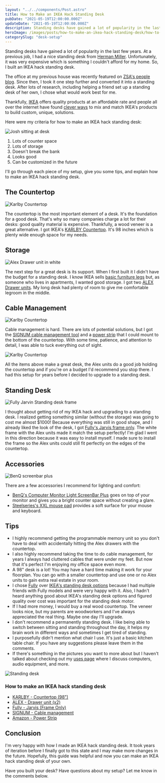 ```yaml
---
layout: "../../components/Post.astro"
title: How to Make an IKEA Hack Standing Desk
pubDate: "2021-05-19T12:00:00.000Z"
updateDate: "2021-05-19T12:00:00.000Z"
description: Standing desks have gained a lot of popularity in the last few years. At a previous job, I had a nice standing desk from
heroImage: /images/posts/how-to-make-an-ikea-hack-standing-desk/how-to-make-an-ikea-hack-standing-desk-thumb.jpeg
categorySlug: "desk-setup"
---
```


Standing desks have gained a lot of popularity in the last few years. At a previous job, I had a nice standing desk from [Herman Miller](https://www.hermanmiller.com). Unfortunately, it was very expensive which is something I couldn't afford for my home. So, I built an IKEA hack standing desk.

The office at my previous house was recently featured on [ZSA's people blog](https://people.zsa.io/josh-medeski/). Since then, I took it one step further and converted it into a standing desk. After lots of research, including helping a friend set up a standing desk of her own, I chose what would work best for me.

Thankfully, [IKEA](https://www.ikea.com/) offers quality products at an affordable rate and people all over the internet have found [clever ways](https://www.ikeahackers.net) to mix and match IKEA's products to build custom, unique, solutions.

Here were my criteria for how to make an IKEA hack standing desk:

<img
  src="/images/posts/how-to-make-an-ikea-hack-standing-desk/josh-sitting-at-desk.jpg"
  alt="Josh sitting at desk"
  class="rounded-xl sm:float-right sm:mt-0 sm:ml-2 sm:mb-2"
  width={300}
  height={225}
/>

1. Lots of counter space
2. Lots of storage
3. Doesn't break the bank
4. Looks good
5. Can be customized in the future

I'll go through each piece of my setup, give you some tips, and explain how to make an IKEA hack standing desk.

## The Countertop

<img
  src="/images/posts/how-to-make-an-ikea-hack-standing-desk/karlby-countertop-walnut-veneer.jpg"
  alt="Karlby Countertop"
  class="sm:float-left sm:mt-0 sm:mr-4 sm:mb-16"
  width={240}
  height={132}
/>

The countertop is the most important element of a desk. It's the foundation for a good desk. That's why so many companies charge a lot for their desks: good quality material is expensive. Thankfully, a wood veneer is a great alternative. I got IKEA's [KARLBY Countertop](https://www.ikea.com/us/en/p/karlby-countertop-walnut-veneer-70335212/). It's 98 inches which is plenty wide enough space for my needs.

## Storage

<img
  src="/images/posts/how-to-make-an-ikea-hack-standing-desk/alex-drawer-unit-white.jpg"
  alt="Alex Drawer unit in white"
  class="rounded-xl sm:float-right sm:mt-0 sm:ml-2 sm:mb-2"
  width={137}
  height={200}
/>

The next step for a great desk is its support. When I first built it I didn't have the budget for a standing desk. I know IKEA sells [basic furniture legs](https://www.ikea.com/us/en/p/torsklint-leg-light-gray-90365458/) but, as someone who lives in apartments, I wanted good storage. I got two [ALEX Drawer units](https://www.ikea.com/us/en/p/alex-drawer-unit-white-00473546/). My long desk had plenty of room to give me comfortable legroom in the middle.

## Cable Management

<img
  src="/images/posts/how-to-make-an-ikea-hack-standing-desk/signum-cable-management-horizontal.jpg"
  alt="Karlby Countertop"
  class="rounded-xl sm:float-right sm:mt-0 sm:ml-2 sm:mb-2"
  width={200}
  height={65}
/>

Cable management is hard. There are lots of potential solutions, but I got the [SIGNUM cable management tool](https://www.ikea.com/us/en/p/signum-cable-management-horizontal-silver-color-30200253/) and a [power strip](https://www.amazon.com/dp/B08FCDWYJ1/) that I could mount to the bottom of the countertop. With some time, patience, and attention to detail, I was able to tuck everything out of sight.

<img
  src="/images/posts/how-to-make-an-ikea-hack-standing-desk/cable-management-example.jpg"
  alt="Karlby Countertop"
  width={820}
  height={349}
/>

All the items above make a great desk, the Alex units do a good job holding the countertop and if you're on a budget I'd recommend you stop there. I had this setup for years before I decided to upgrade to a standing desk.

## Standing Desk

<img
  src="/images/posts/how-to-make-an-ikea-hack-standing-desk/fully-jarvis-frame-only.jpg"
  alt="Fully Jarvin Standing desk frame"
  class="rounded-xl sm:float-right sm:mt-0 sm:ml-2 sm:mb-2"
  width={200}
  height={200}
/>

I thought about getting rid of my IKEA hack and upgrading to a standing desk. I realized getting something similar (without the storage) was going to cost me almost $1000! Because everything was still in good shape, and I already liked the look of the desk, I got [Fully's Jarvis frame only](https://www.fully.com/jarvis-frame-only.html). The white frame with the Alex units made it match the setup perfectly! I'm glad I went in this direction because it was easy to install myself. I made sure to install the frame so the Alex units could still fit perfectly on the edges of the countertop.

## Accessories

<img
  src="/images/posts/how-to-make-an-ikea-hack-standing-desk/screenbar.jpg"
  alt="BenQ screenbar plus"
  class="rounded-xl sm:float-right sm:mt-0 sm:ml-2 sm:mb-2"
  width={140}
  height={200}
/>

There are a few accessories I recommend for lighting and comfort:

- [BenQ's Computer Monitor Light ScreenBar Plus](https://www.benq.com/en-us/lamps/computer-desklamp/screenbar-plus.html) goes on top of your monitor and gives you a bright counter space without creating a glare.
- [Steelseries's XXL mouse pad](https://steelseries.com/gaming-mousepads/qck-heavy-series?size=xxl) provides a soft surface for your mouse and keyboard.

## Tips

- I highly recommend getting the programmable memory unit so you don't have to deal with accidentally hitting the Alex drawers with the countertop.
- I also highly recommend taking the time to do cable management, for years I always had cluttered cables that were under my feet. But now that it's perfect I'm enjoying my office space even more.
- A 98" desk is a lot! You may have a hard time making it work for your floorplan. You can go with a smaller countertop and use one or no Alex units to gain extra real estate in your room.
- I chose [Fully](https://www.fully.com) over [IKEA's standing desk options](https://www.ikea.com/us/en/search/products/?q=standing%20desk) because I had multiple friends with Fully models and were very happy with it. Also, I hadn't heard anything good about IKEA's standing desk options and figured quality over cost was important for the standing desk motor.
- If I had more money, I would buy a real wood countertop. The veneer looks nice, but my parents are woodworkers and I've always appreciated the real thing. Maybe one day I'll upgrade.
- I don't recommend a permanently standing desk. I like being able to switch between sitting and standing throughout the day, it helps my brain work in different ways and sometimes I get tired of standing.
- I purposefully didn't mention what chair I use. It's just a basic kitchen table chair. If you have any suggestions please leave them in the comments.
- If there's something in the pictures you want to more about but I haven't talked about checking out my [uses page](/uses) where I discuss computers, audio equipment, and more.

<img
  src="/images/posts/how-to-make-an-ikea-hack-standing-desk/ikea-hack-standing-desk-sitting.jpg"
  alt="Standing desk"
  class="m-0 rounded-xl sm:float-right sm:ml-4"
  width={400}
  height={298}
/>

### How to make an IKEA hack standing desk

- [KARLBY - Countertop (98")](https://www.ikea.com/us/en/p/karlby-countertop-walnut-veneer-70335212/)
- [ALEX - Drawer unit (x2)](https://www.ikea.com/us/en/p/alex-drawer-unit-white-00473546/)
- [Fully - Jarvis (Frame Only)](https://www.fully.com/jarvis-frame-only.html)
- [SIGNUM - Cable management](https://www.ikea.com/us/en/p/signum-cable-management-horizontal-silver-color-30200253/)
- [Amazon - Power Strip](https://www.amazon.com/dp/B08FCDWYJ1/)

<div class="clear-both">

## Conclusion

I'm very happy with how I made an IKEA hack standing desk. It took years of iteration before I finally got to this state and I may make more changes in the future. Hopefully, this guide was helpful and now you can make an IKEA hack standing desk of your own.

Have you built your desk? Have questions about my setup? Let me know in the comments below.

</div>
